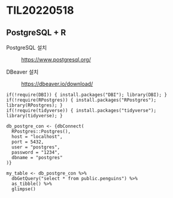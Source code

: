 # TIL20220518

## PostgreSQL + R

PostgreSQL 설치

: [https://www.postgresql.org/](https://www.postgresql.org/)

DBeaver 설치

: [https://dbeaver.io/download/](https://dbeaver.io/download/)

```
if(!require(DBI)) { install.packages("DBI"); library(DBI); }
if(!require(RPostgres)) { install.packages("RPostgres"); library(RPostgres); }
if(!require(tidyverse)) { install.packages("tidyverse"); library(tidyverse); }
```

```
db_postgre_con <- {dbConnect(
  RPostgres::Postgres(),
  host = "localhost",
  port = 5432,
  user = "postgres",
  password = "1234",
  dbname = "postgres"
)}
```

```
my_table <- db_postgre_con %>% 
  dbGetQuery("select * from public.penguins") %>% 
  as_tibble() %>% 
  glimpse()
```
